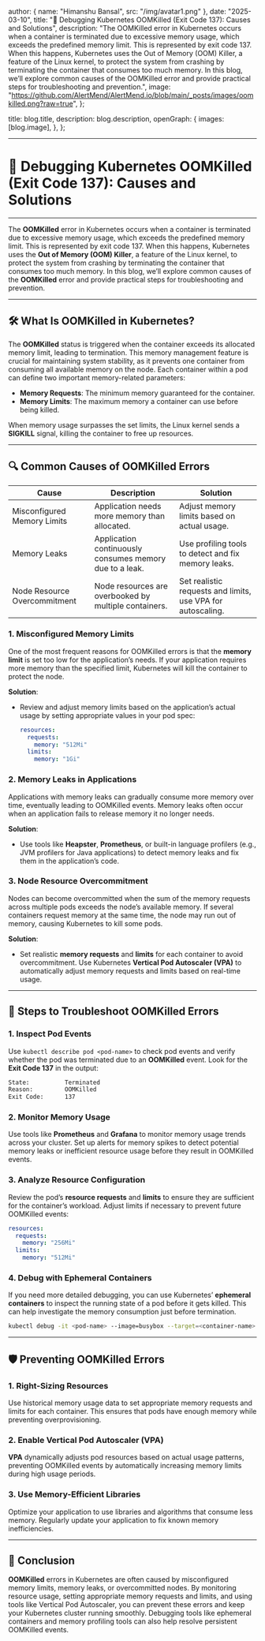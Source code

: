 
  author: { name: "Himanshu Bansal", src: "/img/avatar1.png" },
  date: "2025-03-10",
  title: "🚨 Debugging Kubernetes OOMKilled (Exit Code 137): Causes and Solutions",
  description:
    "The OOMKilled error in Kubernetes occurs when a container is terminated due to excessive memory usage, which exceeds the predefined memory limit. This is represented by exit code 137. When this happens, Kubernetes uses the Out of Memory (OOM) Killer, a feature of the Linux kernel, to protect the system from crashing by terminating the container that consumes too much memory. In this blog, we’ll explore common causes of the OOMKilled error and provide practical steps for troubleshooting and prevention.",
  image: "https://github.com/AlertMend/AlertMend.io/blob/main/_posts/images/oomkilled.png?raw=true",
};

  title: blog.title,
  description: blog.description,
  openGraph: {
    images: [blog.image],
  },
};



---
# 🚨 **Debugging Kubernetes OOMKilled (Exit Code 137): Causes and Solutions**
---

The **OOMKilled** error in Kubernetes occurs when a container is terminated due to excessive memory usage, which exceeds the predefined memory limit. This is represented by exit code 137. When this happens, Kubernetes uses the **Out of Memory (OOM) Killer**, a feature of the Linux kernel, to protect the system from crashing by terminating the container that consumes too much memory. In this blog, we’ll explore common causes of the **OOMKilled** error and provide practical steps for troubleshooting and prevention.

---

## 🛠️ **What Is OOMKilled in Kubernetes?**

The **OOMKilled** status is triggered when the container exceeds its allocated memory limit, leading to termination. This memory management feature is crucial for maintaining system stability, as it prevents one container from consuming all available memory on the node. Each container within a pod can define two important memory-related parameters:
- **Memory Requests**: The minimum memory guaranteed for the container.
- **Memory Limits**: The maximum memory a container can use before being killed.

When memory usage surpasses the set limits, the Linux kernel sends a **SIGKILL** signal, killing the container to free up resources.

---

## 🔍 **Common Causes of OOMKilled Errors**

| **Cause**                          | **Description**                                           | **Solution**                                               |
|------------------------------------|-----------------------------------------------------------|------------------------------------------------------------|
| Misconfigured Memory Limits        | Application needs more memory than allocated.              | Adjust memory limits based on actual usage.                 |
| Memory Leaks                       | Application continuously consumes memory due to a leak.    | Use profiling tools to detect and fix memory leaks.         |
| Node Resource Overcommitment       | Node resources are overbooked by multiple containers.       | Set realistic requests and limits, use VPA for autoscaling.  |

### 1. **Misconfigured Memory Limits**
One of the most frequent reasons for OOMKilled errors is that the **memory limit** is set too low for the application’s needs. If your application requires more memory than the specified limit, Kubernetes will kill the container to protect the node.

**Solution**:
- Review and adjust memory limits based on the application’s actual usage by setting appropriate values in your pod spec:
    ```yaml
    resources:
      requests:
        memory: "512Mi"
      limits:
        memory: "1Gi"
    ```

### 2. **Memory Leaks in Applications**
Applications with memory leaks can gradually consume more memory over time, eventually leading to OOMKilled events. Memory leaks often occur when an application fails to release memory it no longer needs.

**Solution**:
- Use tools like **Heapster**, **Prometheus**, or built-in language profilers (e.g., JVM profilers for Java applications) to detect memory leaks and fix them in the application’s code.

### 3. **Node Resource Overcommitment**
Nodes can become overcommitted when the sum of the memory requests across multiple pods exceeds the node’s available memory. If several containers request memory at the same time, the node may run out of memory, causing Kubernetes to kill some pods.

**Solution**:
- Set realistic **memory requests** and **limits** for each container to avoid overcommitment. Use Kubernetes **Vertical Pod Autoscaler (VPA)** to automatically adjust memory requests and limits based on real-time usage.

---

## 🚨 **Steps to Troubleshoot OOMKilled Errors**

### 1. **Inspect Pod Events**
Use `kubectl describe pod <pod-name>` to check pod events and verify whether the pod was terminated due to an **OOMKilled** event. Look for the **Exit Code 137** in the output:
```bash
State:          Terminated
Reason:         OOMKilled
Exit Code:      137
```

### 2. **Monitor Memory Usage**
Use tools like **Prometheus** and **Grafana** to monitor memory usage trends across your cluster. Set up alerts for memory spikes to detect potential memory leaks or inefficient resource usage before they result in OOMKilled events.

### 3. **Analyze Resource Configuration**
Review the pod’s **resource requests** and **limits** to ensure they are sufficient for the container’s workload. Adjust limits if necessary to prevent future OOMKilled events:
```yaml
resources:
  requests:
    memory: "256Mi"
  limits:
    memory: "512Mi"
```

### 4. **Debug with Ephemeral Containers**
If you need more detailed debugging, you can use Kubernetes’ **ephemeral containers** to inspect the running state of a pod before it gets killed. This can help investigate the memory consumption just before termination.
```bash
kubectl debug -it <pod-name> --image=busybox --target=<container-name>
```

---

## 🛡️ **Preventing OOMKilled Errors**

### 1. **Right-Sizing Resources**
Use historical memory usage data to set appropriate memory requests and limits for each container. This ensures that pods have enough memory while preventing overprovisioning.

### 2. **Enable Vertical Pod Autoscaler (VPA)**
**VPA** dynamically adjusts pod resources based on actual usage patterns, preventing OOMKilled events by automatically increasing memory limits during high usage periods.

### 3. **Use Memory-Efficient Libraries**
Optimize your application to use libraries and algorithms that consume less memory. Regularly update your application to fix known memory inefficiencies.

---

## 🚀 **Conclusion**

**OOMKilled** errors in Kubernetes are often caused by misconfigured memory limits, memory leaks, or overcommitted nodes. By monitoring resource usage, setting appropriate memory requests and limits, and using tools like Vertical Pod Autoscaler, you can prevent these errors and keep your Kubernetes cluster running smoothly. Debugging tools like ephemeral containers and memory profiling tools can also help resolve persistent OOMKilled events.